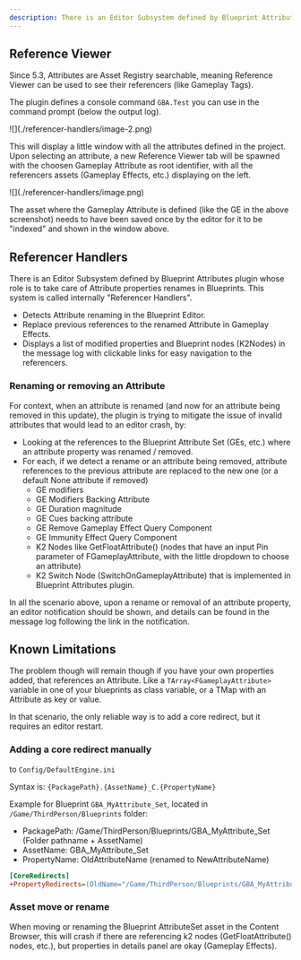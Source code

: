 ```yaml
---
description: There is an Editor Subsystem defined by Blueprint Attributes plugin whose role is to take care of Attribute properties renames in Blueprints. This system is called internally "Referencer Handlers".
---
```



## Reference Viewer

<Callout type="info">
Since 5.3, Attributes are Asset Registry searchable, meaning Reference Viewer can be used to see their referencers (like Gameplay Tags).
</Callout>

The plugin defines a console command `GBA.Test` you can use in the command prompt (below the output log).

<Zoom>
![](./referencer-handlers/image-2.png)
</Zoom>

This will display a little window with all the attributes defined in the project. Upon selecting an attribute, a new Reference Viewer tab will be spawned with the choosen Gameplay Attribute as root identifier, with all the referencers assets (Gameplay Effects, etc.) displaying on the left.

<Zoom>
![](./referencer-handlers/image.png)
</Zoom>

The asset where the Gameplay Attribute is defined (like the GE in the above screenshot) needs to have been saved once by the editor for it to be "indexed" and shown in the window above.

## Referencer Handlers

There is an Editor Subsystem defined by Blueprint Attributes plugin whose role is to take care of Attribute properties renames in Blueprints. This system is called internally "Referencer Handlers".

- Detects Attribute renaming in the Blueprint Editor.
- Replace previous references to the renamed Attribute in Gameplay Effects.
- Displays a list of modified properties and Blueprint nodes (K2Nodes) in the message log with clickable links for easy navigation to the referencers.

### Renaming or removing an Attribute

For context, when an attribute is renamed (and now for an attribute being removed in this update), the plugin is trying to mitigate the issue of invalid attributes that would lead to an editor crash, by:

- Looking at the references to the Blueprint Attribute Set (GEs, etc.) where an attribute property was renamed / removed.
- For each, if we detect a rename or an attribute being removed, attribute references to the previous attribute are replaced to the new one (or a default None attribute if removed)
  - GE modifiers
  - GE Modifiers Backing Attribute
  - GE Duration magnitude
  - GE Cues backing attribute
  - GE Remove Gameplay Effect Query Component
  - GE Immunity Effect Query Component
  - K2 Nodes like GetFloatAttribute() (nodes that have an input Pin parameter of FGameplayAttribute, with the little dropdown to choose an attribute)
  - K2 Switch Node (SwitchOnGameplayAttribute) that is implemented in Blueprint Attributes plugin.

In all the scenario above, upon a rename or removal of an attribute property, an editor notification should be shown, and details can be found in the message log following the link in the notification.

## Known Limitations

The problem though will remain though if you have your own properties added, that references an Attribute. Like a `TArray<FGameplayAttribute>` variable in one of your blueprints as class variable, or a TMap with an Attribute as key or value.

In that scenario, the only reliable way is to add a core redirect, but it requires an editor restart.

### Adding a core redirect manually

to `Config/DefaultEngine.ini`

Syntax is: `{PackagePath}.{AssetName}_C.{PropertyName}`

Example for Blueprint `GBA_MyAttribute_Set`, located in `/Game/ThirdPerson/Blueprints` folder:

- PackagePath: /Game/ThirdPerson/Blueprints/GBA_MyAttribute_Set (Folder pathname + AssetName)
- AssetName: GBA_MyAttribute_Set
- PropertyName: OldAttributeName (renamed to NewAttributeName)

```ini
[CoreRedirects]  
+PropertyRedirects=(OldName="/Game/ThirdPerson/Blueprints/GBA_MyAttribute_Set.GBA_MyAttribute_Set_C.OldAttributeName", NewName="/Game/ThirdPerson/Blueprints/GBA_MyAttribute_Set.GBA_MyAttribute_Set_C.NewAttributeName")
```

### Asset move or rename

When moving or renaming the Blueprint AttributeSet asset in the Content Browser, this will crash if there are referencing k2 nodes (GetFloatAttribute() nodes, etc.), but properties in details panel are okay (Gameplay Effects).
